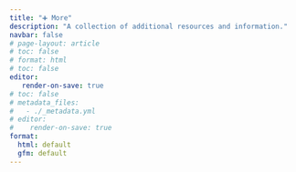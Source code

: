 ```yaml
---
title: "➕ More"
description: "A collection of additional resources and information."
navbar: false
# page-layout: article
# toc: false
# format: html
# toc: false
editor:
   render-on-save: true
# toc: false
# metadata_files:
#   - ./_metadata.yml
# editor:
#    render-on-save: true
format:
  html: default
  gfm: default
---
```


